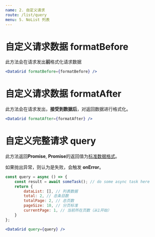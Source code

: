 ```yaml
---
name: 2. 自定义请求
route: /list/query
menu: 5. NoList 列表
---
```



# 自定义请求数据 formatBefore

此方法会在请求发出**前**格式化请求数据

```jsx
<DataGrid formatBefore={formatBefore} />
```

# 自定义请求数据 formatAfter

此方法会在请求发出，**接受到数据后**，对返回数据进行格式化。

```jsx
<DataGrid formatAfter={formatAfter} />
```

# 自定义完整请求 query

此方法返回**Promise**, **Promise**的返回值为[标准数据格式](/list/basic#标准数据格式)。

如果抛出异常，则认为是失败，会触发 **onError**。

```jsx
const query = async () => {
    const result = await someTask(); // do some async task here
    return {
        dataList: [], // 列表数据
        total: 2, // 总条目数
        totalPage: 2, // 总页数
        pageSize: 10, // 分页标准
        currentPage: 1, // 当前所在页数（从1开始）
    }
};

<DataGrid query={query} />
```
